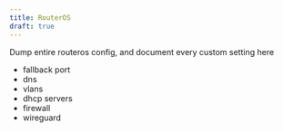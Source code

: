 ```yaml
---
title: RouterOS
draft: true
--- 
```


Dump entire routeros config, and document every custom setting here

- fallback port
- dns
- vlans
- dhcp servers
- firewall
- wireguard